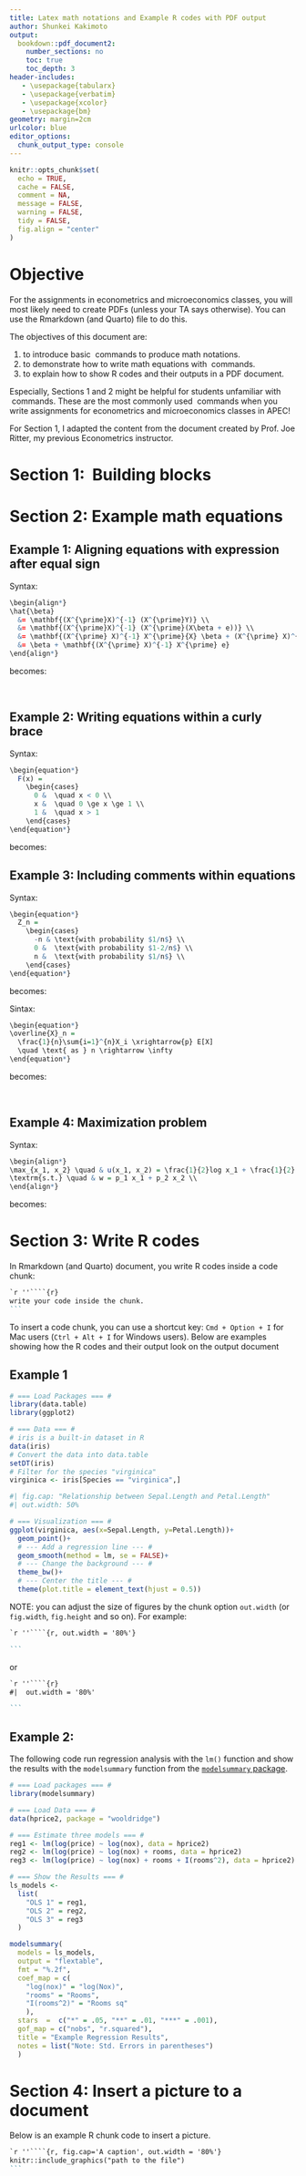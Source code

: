 ```yaml
---
title: Latex math notations and Example R codes with PDF output
author: Shunkei Kakimoto
output:
  bookdown::pdf_document2:
    number_sections: no
    toc: true
    toc_depth: 3
header-includes:
   - \usepackage{tabularx}    
   - \usepackage{verbatim}    
   - \usepackage{xcolor}    
   - \usepackage{bm}
geometry: margin=2cm
urlcolor: blue
editor_options: 
  chunk_output_type: console
---
```


```r
knitr::opts_chunk$set(
  echo = TRUE,
  cache = FALSE,
  comment = NA,
  message = FALSE,
  warning = FALSE,
  tidy = FALSE,
  fig.align = "center"
)
```


# Objective {.unlisted .unnumbered}

For the assignments in econometrics and microeconomics classes, you will most likely need to create PDFs (unless your TA says otherwise). You can use the Rmarkdown (and Quarto) file to do this. 

The objectives of this document are:
 
1. to introduce basic \LaTeX\ commands to produce math notations. 
2. to demonstrate how to write math equations with \LaTeX\ commands.
3. to explain how to show R codes and their outputs in a PDF document.

Especially, Sections 1 and 2 might be helpful for students unfamiliar with \LaTeX\ commands. These are the most commonly used \LaTeX\ commands when you write assignments for econometrics and microeconomics classes in APEC!

For Section 1, I adapted the content from the document created by Prof. Joe Ritter, my previous Econometrics instructor.

# Section 1: \LaTeX\ Building blocks

\newsavebox{\pmat}
\savebox{\pmat}{$\displaystyle\begin{pmatrix}
1 & 2 & 3 \\
4 & 5 & 6 \\
\end{pmatrix}$} 

\newsavebox{\pmatcode}
\begin{SaveVerbatim}{pmatcode}
\begin{pmatrix}
  1 & 2 & 3 \\
  4 & 5 & 6 \\
\end{pmatrix}
\end{SaveVerbatim}

\newsavebox{\bmat}
\savebox{\bmat}{$\displaystyle\begin{bmatrix}
\beta_0 \\
\beta_1 \\
\beta_2 \\
\end{bmatrix}$}

\begin{SaveVerbatim}{bmatcode}
\begin{bmatrix}
  \beta_0 \\
  \beta_1 \\
  \beta_2 \\
\end{bmatrix}
\end{SaveVerbatim}

<!-- \begin{center} -->
\renewcommand\arraystretch{2}
<!-- \hspace*{-0.4in} -->
\begin{tabular}{|>{$\displaystyle}l<{$}|l|>{\footnotesize}>{\raggedright\arraybackslash}p{3in}|}
\omit\,\textbf{Goal}&\omit \textbf{\,How to get it}\hfill &\omit\textbf{\,Notes} \\
\hline
\alpha, \beta, \omega, \Omega &
\begin{BVerbatim}
\alpha, \beta, \omega, \Omega 
\end{BVerbatim}
& Spell names of Greek letters. \\
\hline
\bar X, \hat\beta, \tilde\beta &
\begin{BVerbatim}
\bar X, \hat\beta, \tilde\beta
\end{BVerbatim}
& Can't do stats without $\bar X$. Can't do econometrics without $\hat\beta$! \\
\hline 
\mathbf{X}, \boldsymbol{\beta} &
\begin{BVerbatim}
\mathbf{X}, \boldsymbol{\beta}
\end{BVerbatim}
& Bold math symbols. To make Latin-letters bold, you can use
\begin{BVerbatim} 
\boldsymbol
\end{BVerbatim}
 from "bm" package:
\begin{BVerbatim} 
\usepackage{bm} 
\end{BVerbatim}
\\
\hline 
\sigma^2 &
\begin{BVerbatim}
\sigma^2 
\end{BVerbatim}
& Superscripts. \\
\hline
\sim &
\begin{BVerbatim}
\sim
\end{BVerbatim}
& For example, $X \sim N(0, 1)$\\
\hline
\succ, \succsim&
\begin{BVerbatim}
\succ, \succsim
\end{BVerbatim}
& Preference relations in micro.\\
\hline
\xrightarrow{p}, \xrightarrow{d}&
\begin{BVerbatim}
\xrightarrow{p}, \xrightarrow{d}
\end{BVerbatim}
& Convergence in probability, and convergence in distribution \\
\hline
\ge, \leq, >, <&
\begin{BVerbatim}
\ge, \leq, >, <
\end{BVerbatim}
& Inequality, \\
\hline
X_i, \sigma_{ij} & \begin{BVerbatim}
X_i, \sigma_{ij} 
\end{BVerbatim}
& Subscripts. When a sub(super)script has more than one symbol, like the $ij$, braces around it are needed to say where the sub(super)script ends. \\
\hline
\sum_{i=1}^n X_i  & \begin{BVerbatim}
\sum_{i=1}^n X_i 
\end{BVerbatim}
& Summation.   \\
\hline
\prod_{i=1}^n X_i  & \begin{BVerbatim}
\prod_{i=1}^n X_i 
\end{BVerbatim}
& Products.\\
\hline
\lim_{x\to\infty} f(x) & \begin{BVerbatim}
\lim_{x\to\infty} f(x)
\end{BVerbatim}
& Limits.\\
\hline
\int_{x=-\infty}^\infty x\,dx  & \begin{BVerbatim}
\int_{x=-\infty}^\infty x\,dx
\end{BVerbatim}
& Integrals. \\
\hline
\frac{1}{1-\beta}  & \begin{BVerbatim}
\frac{1}{1 - \beta}
\end{BVerbatim}
& Fractions. Braces enclose numerator and denominator. \\
\hline 
\frac{\partial f(x,y)}{\partial x} & \begin{BVerbatim}
\frac{\partial f(x,y)}{\partial x} 
\end{BVerbatim} 
& Partial derivative. \\
\hline
\log(x), \exp(x)  & \begin{BVerbatim}
\log(x), \exp(x) 
\end{BVerbatim}
& Named functions. Looks better if you don't omit the \verb|\|.\\
\hline
\sqrt{V+1}  & \begin{BVerbatim}
\sqrt{V+1} 
\end{BVerbatim}
& Square root.\\
\hline
\usebox{\pmat} &
 \BUseVerbatim[baseline=c]{pmatcode} & Matrices.\rule[-0.25in]{0pt}{0.6in}\\
\hline 
\usebox{\bmat} & \BUseVerbatim[baseline=c]{bmatcode} & Matrices.\rule[-0.33in]{0pt}{0.8in}\\
\hline
\end{tabular}
<!-- \enlargethispage{0.25in} -->


\begin{tabular}{|>{$\displaystyle}l<{$}|l|>{\footnotesize}>{\raggedright\arraybackslash}p{3in}|}

\end{tabular}



# Section 2: Example math equations
## Example 1: Aligning equations with expression after equal sign
Syntax:
```r
\begin{align*}
\hat{\beta}
  &= \mathbf{(X^{\prime}X)^{-1} (X^{\prime}Y)} \\
  &= \mathbf{(X^{\prime}X)^{-1} (X^{\prime}(X\beta + e))} \\
  &= \mathbf{(X^{\prime} X)^{-1} X^{\prime}{X} \beta + (X^{\prime} X)^{-1} X^{\prime} e} \\ 
  &= \beta + \mathbf{(X^{\prime} X)^{-1} X^{\prime} e}
\end{align*}
```
becomes:
\begin{align*}
\hat{\beta} 
  &= \mathbf{(X^{\prime}X)^{-1} (X^{\prime}Y)} \\
  &= \mathbf{(X^{\prime}X)^{-1} (X^{\prime} (X \beta + \mathbf{e}))} \\
  &= \mathbf{(X^{\prime} X)^{-1} X^{\prime}{X} \beta + (X^{\prime} X)^{-1} X^{\prime} e} \\ 
  &= \beta + \mathbf{(X^{\prime} X)^{-1} X^{\prime} e}
\end{align*}



\

## Example 2: Writing equations within a curly brace
Syntax:
```r
\begin{equation*}
  F(x) =
    \begin{cases}
      0 &  \quad x < 0 \\
      x &  \quad 0 \ge x \ge 1 \\
      1 &  \quad x > 1
    \end{cases}       
\end{equation*}
```
becomes:
\begin{equation*}
  F(x) =
    \begin{cases}
      0 & x < 0 \\
      x & 0 \ge x \ge 1 \\
      1 & x > 1
    \end{cases}   
\end{equation*}

\newpage

## Example 3: Including comments within equations
Syntax:
```r
\begin{equation*}
  Z_n =
    \begin{cases}
      -n & \text{with probability $1/n$} \\
      0 &  \text{with probability $1-2/n$} \\
      n &  \text{with probability $1/n$} \\
    \end{cases}       
\end{equation*}
```
becomes:
\begin{equation*}
  Z_n =
    \begin{cases}
      -n & \text{with probability $1/n$} \\
      0 &  \text{with probability $1-2/n$} \\
      n &  \text{with probability $1/n$} \\
    \end{cases}       
\end{equation*}

Sintax:
```r
\begin{equation*}
\overline{X}_n = 
  \frac{1}{n}\sum{i=1}^{n}X_i \xrightarrow{p} E[X] 
  \quad \text{ as } n \rightarrow \infty
\end{equation*}
```
becomes:
\begin{equation*}
\overline{X}_n = \frac{1}{n}\sum_{i=1}^{n}X_i \xrightarrow{p} E[X] \quad \text{ as } n \rightarrow \infty
\end{equation*}

\

## Example 4: Maximization problem
Syntax:
```r
\begin{align*}
\max_{x_1, x_2} \quad & u(x_1, x_2) = \frac{1}{2}log x_1 + \frac{1}{2} log x_2 \\
\textrm{s.t.} \quad & w = p_1 x_1 + p_2 x_2 \\
\end{align*}
```
becomes:
\begin{align*}
\max_{x_1, x_2} \quad & u(x_1, x_2) = \frac{1}{2}log x_1 + \frac{1}{2} log x_2 \\
\textrm{s.t.} \quad & w=p_1 x_1 + p_2 x_2 \\
\end{align*}

\newpage 

# Section 3: Write R codes

In Rmarkdown (and Quarto) document, you write R codes inside a code chunk: 

````markdown
`r ''````{r}
write your code inside the chunk.
```
````

To insert a code chunk, you can use a shortcut key: `Cmd + Option + I` for Mac users (`Ctrl + Alt + I` for Windows users). Below are examples showing how the R codes and their output look on the output document

## Example 1
```r
# === Load Packages === #
library(data.table)
library(ggplot2)

# === Data === #
# iris is a built-in dataset in R
data(iris) 
# Convert the data into data.table
setDT(iris)
# Filter for the species "virginica" 
virginica <- iris[Species == "virginica",]
```

```r
#| fig.cap: "Relationship between Sepal.Length and Petal.Length"
#| out.width: 50%

# === Visualization === #
ggplot(virginica, aes(x=Sepal.Length, y=Petal.Length))+
  geom_point()+
  # --- Add a regression line --- #
  geom_smooth(method = lm, se = FALSE)+
  # --- Change the background --- #
  theme_bw()+
  # --- Center the title --- #
  theme(plot.title = element_text(hjust = 0.5)) 
```

NOTE: you can adjust the size of figures by the chunk option `out.width` (or `fig.width`, `fig.height` and so on). For example: 
````markdown
`r ''````{r, out.width = '80%'}

```
````
or 
````markdown
`r ''````{r}
#|  out.width = '80%'

```
````

\newpage

## Example 2: 

The following code run regression analysis with the `lm()` function and show the results with the `modelsummary` function from the [`modelsummary` package](https://modelsummary.com/).


```r

# === Load packages === #
library(modelsummary)

# === Load Data === #
data(hprice2, package = "wooldridge")

# === Estimate three models === #
reg1 <- lm(log(price) ~ log(nox), data = hprice2)
reg2 <- lm(log(price) ~ log(nox) + rooms, data = hprice2)
reg3 <- lm(log(price) ~ log(nox) + rooms + I(rooms^2), data = hprice2)

# === Show the Results === #
ls_models <- 
  list(
    "OLS 1" = reg1,
    "OLS 2" = reg2,
    "OLS 3" = reg3
  )

modelsummary(
  models = ls_models,
  output = "flextable",
  fmt = "%.2f",
  coef_map = c(
    "log(nox)" = "log(Nox)", 
    "rooms" = "Rooms", 
    "I(rooms^2)" = "Rooms sq"
    ),
  stars  =  c("*" = .05, "**" = .01, "***" = .001), 
  gof_map = c("nobs", "r.squared"),
  title = "Example Regression Results",
  notes = list("Note: Std. Errors in parentheses")
  )
```




# Section 4: Insert a picture to a document
Below is an example R chunk code to insert a picture. 
````markdown
`r ''````{r, fig.cap='A caption', out.width = '80%'}
knitr::include_graphics("path to the file")
```
````